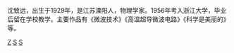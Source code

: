 {{expand|time=2016-03-17T03:34:29+00:00}}
{{unreferenced|time=2016-03-17T03:34:29+00:00}}
沈致远，出生于1929年，是江苏溧阳人，物理学家。1956年考入浙江大学，毕业后留在学校教学。主要作品有《微波技术》《高温超导微波电路》《科学是美丽的》等。

[[Category:沈姓|Z]]
[[Category:溧阳人|S]]
[[Category:浙江大学校友|S]]